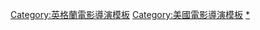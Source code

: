 {{Navbox
|name = 基斯杜化·路蘭
|title = [[克里斯托弗·诺兰|-{zh-hans:克里斯托弗·诺兰; zh-hk:基斯杜化·路蘭;zh-tw:克里斯多福·諾蘭;}-]]執導電影
|state = {{{state|autocollapse}}}
|listclass = hlist
|above=[[克里斯托弗·诺兰作品列表|作品]]
|group1 = 电影
|list1 = 
* <span class="nowrap">《[[追随]]》（1998）</span>
* <span class="nowrap">《[[凶心人|-{zh-hk:凶心人; zh-tw:記憶拼圖; zh-hans:记忆碎片;}-]]》（2000）</span>
* <span class="nowrap">《[[白夜追兇|-{zh-hk:白夜追兇; zh-tw:針鋒相對; zh-hans:失眠症;}-]]》（2002）</span>
* <span class="nowrap">《[[蝙蝠俠：俠影之謎|-{zh-cn:蝙蝠侠诞生;zh-hk:蝙蝠俠—俠影之謎;zh-tw:蝙蝠俠：開戰時刻;}-]]》（2005）</span>
* <span class="nowrap">《[[頂尖對決|-{zh-hans:致命魔术; zh-tw:頂尖對決; zh-hk:死亡魔法;}-]]》（2006）</span>
* <span class="nowrap">《[[黑暗騎士|-{zh-cn:蝙蝠侠：黑暗骑士; zh-tw:黑暗騎士; zh-hk:蝙蝠俠—黑夜之神;}-]]》（2008）</span>
* <span class="nowrap">《[[全面啟動|-{zh-hans:盗梦空间; zh-tw:全面啟動; zh-hk:潛行凶間;}-]]》（2010）</span>
* <span class="nowrap">《[[黑暗騎士：黎明昇起|-{zh-hk:蝙蝠俠：夜神起義; zh-cn:蝙蝠侠：黑暗骑士崛起; zh-tw:黑暗騎士：黎明昇起;}-]]》（2012）</span>
* <span class="nowrap">《[[星际穿越|-{zh-hk:星際啟示錄; zh-cn:星际穿越; zh-tw:星際效應;}-]]》（2014）</span>
* <span class="nowrap">《[[敦克爾克大行動|-{zh-hk:鄧寇克大行動; zh-cn:敦刻尔克; zh-tw:敦克爾克大行動;}-]]》（2017）</span>
* <span class="nowrap">《[[TENET天能|-{zh-hk:TENET天能; zh-cn:信条; zh-tw:TENET天能;}-]]》（2020）</span>
* <span class="nowrap">《[[歐本海默 (電影)|歐本海默]]》（2023）</span>

|group2 = 短片
|list2 = 
* <span class="nowrap">《[[奎氏兄弟 (電影)|奎氏兄弟]]》（2015）</span>
}}<noinclude>
{{DEFAULTSORT:Nolan, Christopher}}
[[Category:英格蘭電影導演模板]]
[[Category:美國電影導演模板]]
[[Category:克里斯托弗·诺兰电影|*]]
</noinclude>